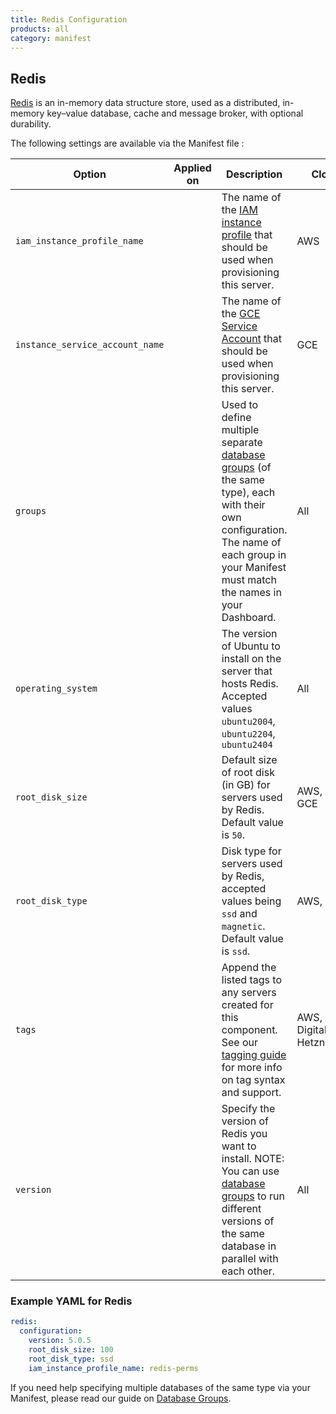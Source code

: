 ```yaml
---
title: Redis Configuration
products: all
category: manifest
---
```


## Redis

[Redis](https://redis.io/) is an in-memory data structure store, used as a distributed, in-memory key–value database, cache and message broker, with optional durability.

The following settings are available via the Manifest file :

|Option|Applied on|Description|Clouds|
|--- |--- |--- |--- |
|`iam_instance_profile_name`|<Glyph icon="build" />|The name of the [IAM instance profile](/:product/:version?/build-and-config/advanced-cloud-configurations#using-iam-instance-profiles-with-your-servers) that should be used when provisioning this server.|AWS|
|`instance_service_account_name`|<Glyph icon="build" />|The name of the [GCE Service Account](/:product/:version?/build-and-config/advanced-cloud-configurations#using-gce-service-accounts-with-cloud-66) that should be used when provisioning this server.|GCE|
|`groups`|<Glyph icon="upgrade" />|Used to define multiple separate [database groups](/:product/:version?/databases/attaching-multiple-databases) (of the same type), each with their own configuration. The name of each group in your Manifest must match the names in your Dashboard.|All|
|`operating_system`|<Glyph icon="build" />|The version of Ubuntu to install on the server that hosts Redis. Accepted values `ubuntu2004`, `ubuntu2204`, `ubuntu2404`|All|
|`root_disk_size`|<Glyph icon="build" />|Default size of root disk (in GB) for servers used by Redis. Default value is `50`.|AWS, Azure, GCE|
|`root_disk_type`|<Glyph icon="build" />|Disk type for servers used by Redis, accepted values being `ssd` and `magnetic`. Default value is `ssd`.|AWS, GCE|
| `tags` | <Glyph icon="build" /> | Append the listed tags to any servers created for this component. See our [tagging guide](/:product/:version?/servers/tagging-components) for more info on tag syntax and support. | AWS, Azure, DigitalOcean, Hetzner |
|`version`|<Glyph icon="build" />|Specify the version of Redis you want to install. NOTE: You can use [database groups](/:product/:version?/databases/attaching-multiple-databases) to run different versions of the same database in parallel with each other.|All|

### Example YAML for Redis

```yaml
redis:
  configuration:
    version: 5.0.5
    root_disk_size: 100
    root_disk_type: ssd
    iam_instance_profile_name: redis-perms
```

If you need help specifying multiple databases of the same type via your Manifest, please read our guide on [Database Groups](/:product/:version?/manifest/_database-groups).